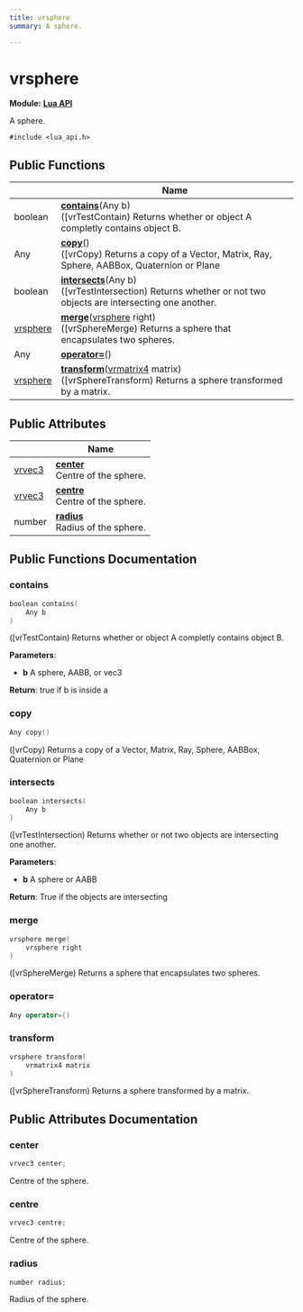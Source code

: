 ```yaml
---
title: vrsphere
summary: A sphere. 

---
```


# vrsphere

**Module:** **[Lua API](../Modules/group__api__lua.mdx)**



A sphere. 


`#include <lua_api.h>`

## Public Functions

|                | Name           |
| -------------- | -------------- |
| boolean | **[contains](../Classes/structvrsphere.mdx#contains)**(Any b)<br />([vrTestContain) Returns whether or object A completly contains object B.  |
| Any | **[copy](../Classes/structvrsphere.mdx#copy)**()<br />([vrCopy) Returns a copy of a Vector, Matrix, Ray, Sphere, AABBox, Quaternion or Plane  |
| boolean | **[intersects](../Classes/structvrsphere.mdx#intersects)**(Any b)<br />([vrTestIntersection) Returns whether or not two objects are intersecting one another.  |
| [vrsphere](../Classes/structvrsphere.mdx) | **[merge](../Classes/structvrsphere.mdx#merge)**([vrsphere](../Classes/structvrsphere.mdx) right)<br />([vrSphereMerge) Returns a sphere that encapsulates two spheres.  |
| Any | **[operator=](../Classes/structvrsphere.mdx#operator=)**() |
| [vrsphere](../Classes/structvrsphere.mdx) | **[transform](../Classes/structvrsphere.mdx#transform)**([vrmatrix4](../Classes/structvrmatrix4.mdx) matrix)<br />([vrSphereTransform) Returns a sphere transformed by a matrix.  |

## Public Attributes

|                | Name           |
| -------------- | -------------- |
| [vrvec3](../Classes/structvrvec3.mdx) | **[center](../Classes/structvrsphere.mdx#center)** <br />Centre of the sphere.  |
| [vrvec3](../Classes/structvrvec3.mdx) | **[centre](../Classes/structvrsphere.mdx#centre)** <br />Centre of the sphere.  |
| number | **[radius](../Classes/structvrsphere.mdx#radius)** <br />Radius of the sphere.  |

## Public Functions Documentation

### contains

```cpp
boolean contains(
    Any b
)
```

([vrTestContain) Returns whether or object A completly contains object B. 

**Parameters**: 

  * **b** A sphere, AABB, or vec3 


**Return**: true if b is inside a 

### copy

```cpp
Any copy()
```

([vrCopy) Returns a copy of a Vector, Matrix, Ray, Sphere, AABBox, Quaternion or Plane 

### intersects

```cpp
boolean intersects(
    Any b
)
```

([vrTestIntersection) Returns whether or not two objects are intersecting one another. 

**Parameters**: 

  * **b** A sphere or AABB 


**Return**: True if the objects are intersecting 

### merge

```cpp
vrsphere merge(
    vrsphere right
)
```

([vrSphereMerge) Returns a sphere that encapsulates two spheres. 

### operator=

```cpp
Any operator=()
```


### transform

```cpp
vrsphere transform(
    vrmatrix4 matrix
)
```

([vrSphereTransform) Returns a sphere transformed by a matrix. 

## Public Attributes Documentation

### center

```cpp
vrvec3 center;
```

Centre of the sphere. 

### centre

```cpp
vrvec3 centre;
```

Centre of the sphere. 

### radius

```cpp
number radius;
```

Radius of the sphere. 

